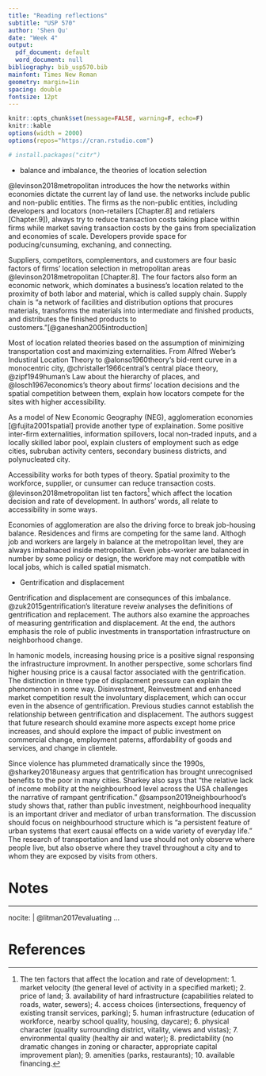 ```yaml
---
title: "Reading reflections"
subtitle: "USP 570"
author: 'Shen Qu'
date: "Week 4"
output:
  pdf_document: default
  word_document: null
bibliography: bib_usp570.bib
mainfont: Times New Roman
geometry: margin=1in
spacing: double
fontsize: 12pt
---
```


```r
knitr::opts_chunk$set(message=FALSE, warning=F, echo=F)
knitr::kable
options(width = 2000)
options(repos="https://cran.rstudio.com")

# install.packages("citr")
```


 - balance and imbalance, the theories of location selection
 
@levinson2018metropolitan introduces the how the networks within economies dictate the current lay of land use. the networks include public and non-public entities. The firms as the non-public entities, including developers and locators (non-retailers [Chapter.8] and retialers [Chapter.9]), always try to reduce transaction costs taking place within firms while market saving transaction costs by the gains from specialization and economies of scale. Developers provide space for poducing/cunsuming, exchaning, and connecting.

Suppliers, competitors, complementors, and customers are four basic factors of firms' location selection in metropolitan areas @levinson2018metropolitan [Chapter.8]. The four factors also form an economic network, which dominates a business's location related to the proximity of both labor and material, which is called supply chain.
Supply chain is "a network of facilities and distribution options that procures materials, transforms the materials into intermediate and finished products, and distributes the finished products to customers."[@ganeshan2005introduction]

Most of location related theories based on the assumption of minimizing transportation cost and maximizing externalities. From Alfred Weber's Industiral Location Theory to @alonso1960theory's bid-rent curve in a monocentric city, @christaller1966central's central place theory, @zipf1949human's Law about the hierarchy of places, and @losch1967economics's theory about firms' location decisions and the spatial competition between them, explain how locators compete for the sites with higher accessibility.

As a model of New Economic Geography (NEG), agglomeration economies [@fujita2001spatial] provide another type of explaination. Some positive inter-firm externalities, information spillovers, local non-traded inputs, and a locally skilled labor pool, explain clusters of employment such as edge cities, subruban activity centers, secondary business districts, and polynucleated city.

Accessibility works for both types of theory. Spatial proximity to the workforce, supplier, or cunsumer can reduce transaction costs. @levinson2018metropolitan list ten factors[^1] which affect the location decision and rate of development. In authors' words, all relate to accessibility in some ways.

Economies of agglomeration are also the driving force to break job-housing balance. Residences and firms are competing for the same land. Althogh job and workers are largely in balance at the metropolitan level, they are always imbalnaced inside metropolitan. Even jobs-worker are balanced in number by some policy or design, the workfore may not compatible with local jobs, which is called spatial mismatch.

 - Gentrification and displacement
 
Gentrification and displacement are consequnces of this imbalance. @zuk2015gentrification's literature reveiw analyses the definitions of gentrification and replacement. The authors also examine the approaches of measuring gentrification and displacement. At the end, the authors emphasis the role of public investments in transportation infrastructure on neighborhood change.

In hamonic models, increasing housing price is a positive signal responsing the infrastructure improvment. In another perspective, some schorlars find higher housing price is a causal factor associated with the gentrification. The distinction in three type of displacment pressure can explain the phenomenon in some way. Disinvestment, Reinvestment and enhanced market competition result the involuntary displacement, which can occur even in the absence of gentrification. Previous studies cannot establish the relationship between gentrification and displacement. The authors suggest that future research should examine more aspects except home price increases, and should explore the impact of public investment on commercial change, employment paterns, affordability of goods and services, and change in clientele.

Since violence has plummeted dramatically since the 1990s, @sharkey2018uneasy argues that gentrification has brought unrecognised benefits to the poor in many cities. Sharkey also says that "the relative lack of income mobility at the neighbourhood level across the USA challenges the narrative of rampant gentrification." @sampson2019neighbourhood's study shows that, rather than public investment, neighbourhood inequality is an important driver and mediator of urban transformation. The discussion should focus on neighbourhood structure which is "a persistent feature of urban systems that exert causal effects on a wide variety of everyday life." The research of transportation and land use should not only observe where people live, but also observe where they travel throughout a city and to whom they are exposed by visits from others.


[^1]: The ten factors that affect the location and rate of development:
1. market velocity (the general level of activity in a specified market);
2. price of land;
3. availability of hard infrastructure (capabilities related to roads, water, sewers);
4. access choices (intersections, frequency of existing transit services, parking);
5. human infrastructure (education of workforce, nearby school quality, housing, daycare);
6. physical character (quality surrounding district, vitality, views and vistas);
7. environmental quality (healthy air and water);
8. predictability (no dramatic changes in zoning or character, appropriate capital improvement plan);
9. amenities (parks, restaurants);
10. available financing.



Notes {#notes}
==========

---
nocite: | 
  @litman2017evaluating
...


References {#references .unnumbered}
==========
